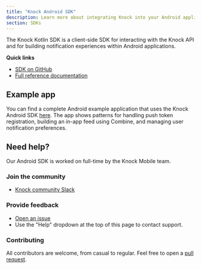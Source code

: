 ```yaml
---
title: "Knock Android SDK"
description: Learn more about integrating Knock into your Android applications through our Android SDK.
section: SDKs
---
```


The Knock Kotlin SDK is a client-side SDK for interacting with the Knock API and for building notification experiences within Android applications.

**Quick links**

- [SDK on GitHub](https://github.com/knocklabs/knock-android)
- [Full reference documentation](/in-app-ui/android/sdk/reference)

## Example app

You can find a complete Android example application that uses the Knock Android SDK [here](https://github.com/knocklabs/knock-android). The app shows patterns for handling push token registration, building an in-app feed using Combine, and managing user notification preferences.

## Need help?

Our Android SDK is worked on full-time by the Knock Mobile team.

### Join the community

- [Knock community Slack](https://knock.app/join-slack)

### Provide feedback

- [Open an issue](https://github.com/knocklabs/knock-android/issues/new)
- Use the "Help" dropdown at the top of this page to contact support.

### Contributing

All contributors are welcome, from casual to regular. Feel free to open a [pull request](https://github.com/knocklabs/knock-android/pulls/new).
